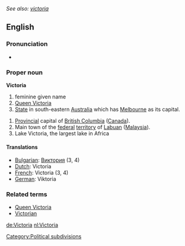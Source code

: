 ''See also: [[victoria]]''
==English==
=== Pronunciation  ===
* {{audio|en-ca-Victoria.ogg|Audio (CA)}}
===Proper noun===
'''Victoria'''
# feminine given name
# [[Queen Victoria]]
#[[State]] in south-eastern [[Australia]] which has [[Melbourne]] as its capital.
[[Category:Political subdivisions]]
#[[Provincial]] capital of [[British Columbia]] ([[Canada]]).
#Main town of the [[federal]] [[territory]] of [[Labuan]] ([[Malaysia]]).
# Lake Victoria, the largest lake in Africa

====Translations====

*[[Bulgarian]]: [[Виктория]] (3, 4)
*[[Dutch]]: Victoria
*[[French]]: Victoria (3, 4)
*[[German]]: Viktoria

===Related terms===
*[[Queen Victoria]]
*[[Victorian]]

[[de:Victoria]]
[[nl:Victoria]]